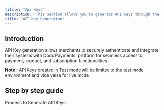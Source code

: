 ```yaml
---
titile: "Api Keys"
description: "This section allows you to generate API Keys through the Dashboard"
title: "API Key Generation"
---
```


## Introduction

API Key generation allows merchants to securely authenticate and integrate their systems with Dodo Payments' platform for seamless access to payment, product, and subscription functionalities.

**Note :** API Keys created in Test mode will be limited to the test mode environment and vice versa for live mode

## Step by step guide

<Card title="API Key Generation" horizontal icon="key" href="/guides/api-key-generation">Process to Generate API Keys</Card>